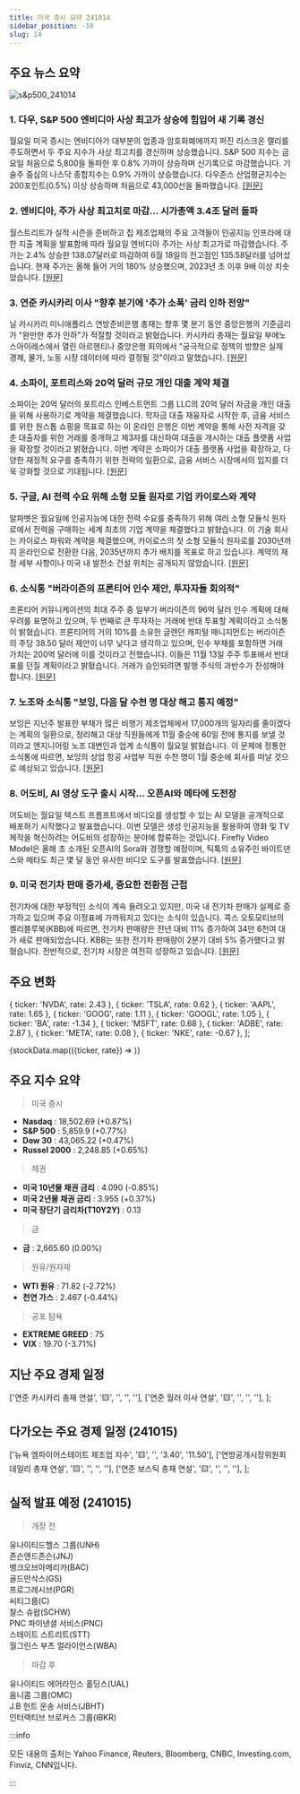 ```yaml
---
title: 미국 증시 요약 241014
sidebar_position: -10
slug: 14
---
```


## 주요 뉴스 요약

![s&p500_241014](/map/241014.png)

### 1. **다우, S&P 500 엔비디아 사상 최고가 상승에 힘입어 새 기록 경신**

월요일 미국 증시는 엔비디아가 대부분의 업종과 암호화폐에까지 퍼진 리스크온 랠리를 주도하면서 두 주요 지수가 사상 최고치를 경신하며 상승했습니다. S&P 500 지수는 금요일 처음으로 5,800을 돌파한 후 0.8% 가까이 상승하며 신기록으로 마감했습니다. 기술주 중심의 나스닥 종합지수는 0.9% 가까이 상승했습니다. 다우존스 산업평균지수는 200포인트(0.5%) 이상 상승하며 처음으로 43,000선을 돌파했습니다. [[원문]](https://finance.yahoo.com/news/live/stock-market-today-dow-sp-500-clinch-fresh-highs-as-nvidia-surges-to-record-155755012.html)

### 2. **엔비디아, 주가 사상 최고치로 마감... 시가총액 3.4조 달러 돌파**

월스트리트가 실적 시즌을 준비하고 칩 제조업체의 주요 고객들이 인공지능 인프라에 대한 지출 계획을 발표함에 따라 월요일 엔비디아 주가는 사상 최고가로 마감했습니다. 주가는 2.4% 상승한 138.07달러로 마감하여 6월 18일의 전고점인 135.58달러를 넘어섰습니다. 현재 주가는 올해 들어 거의 180% 상승했으며, 2023년 초 이후 9배 이상 치솟았습니다. [[원문]](https://www.cnbc.com/2024/10/14/nvidia-shares-hit-a-record-as-chipmaker-market-cap-tops-3point4-trillion.html)

### 3. **연준 카시카리 이사 "향후 분기에 '추가 소폭' 금리 인하 전망"**

닐 카시카리 미니애폴리스 연방준비은행 총재는 향후 몇 분기 동안 중앙은행의 기준금리가 "완만한 추가 인하"가 적절할 것이라고 밝혔습니다. 카시카리 총재는 월요일 부에노스아이레스에서 열린 아르헨티나 중앙은행 회의에서 "궁극적으로 정책의 방향은 실제 경제, 물가, 노동 시장 데이터에 따라 결정될 것"이라고 말했습니다. [[원문]](https://www.bloomberg.com/news/articles/2024-10-14/fed-s-kashkari-says-further-modest-cuts-apt-in-coming-quarters?srnd=phx-markets)

### 4. **소파이, 포트리스와 20억 달러 규모 개인 대출 계약 체결**

소파이는 20억 달러의 포트리스 인베스트먼트 그룹 LLC의 20억 달러 자금을 개인 대출을 위해 사용하기로 계약을 체결했습니다. 학자금 대출 재융자로 시작한 후, 금융 서비스를 위한 원스톱 쇼핑을 목표로 하는 이 온라인 은행은 이번 계약을 통해 사전 자격을 갖춘 대출자를 위한 거래를 중개하고 제3자를 대신하여 대출을 개시하는 대출 플랫폼 사업을 확장할 것이라고 밝혔습니다. 이번 계약은 소파이가 대출 플랫폼 사업을 확장하고, 다양한 재정적 요구를 충족하기 위한 전략의 일환으로, 금융 서비스 시장에서의 입지를 더욱 강화할 것으로 기대됩니다. [[원문]](https://www.bloomberg.com/news/articles/2024-10-14/sofi-strikes-deal-with-fortress-for-2-billion-of-personal-loans)

### 5. **구글, AI 전력 수요 위해 소형 모듈 원자로 기업 카이로스와 계약**

알파벳은 월요일에 인공지능에 대한 전력 수요를 충족하기 위해 여러 소형 모듈식 원자로에서 전력을 구매하는 세계 최초의 기업 계약을 체결했다고 밝혔습니다. 이 기술 회사는 카이로스 파워와 계약을 체결했으며, 카이로스의 첫 소형 모듈식 원자로를 2030년까지 온라인으로 전환한 다음, 2035년까지 추가 배치를 목표로 하고 있습니다. 계약의 재정 세부 사항이나 미국 내 발전소 건설 위치는 공개되지 않았습니다. [[원문]](https://www.reuters.com/technology/artificial-intelligence/google-buy-power-small-modular-nuclear-reactor-company-kairos-ai-needs-2024-10-14/)

### 6. **소식통 "버라이즌의 프론티어 인수 제안, 투자자들 회의적"**

프론티어 커뮤니케이션의 최대 주주 중 일부가 버라이즌의 96억 달러 인수 계획에 대해 우려를 표명하고 있으며, 두 번째로 큰 투자자는 거래에 반대 투표할 계획이라고 소식통이 밝혔습니다. 프론티어의 거의 10%를 소유한 글렌던 캐피털 매니지먼트는 버라이즌의 주당 38.50 달러 제안이 너무 낮다고 생각하고 있으며, 인수 부채를 포함하면 거래 가치는 200억 달러에 이를 것이라고 전했습니다. 이들은 11월 13일 주주 투표에서 반대표를 던질 계획이라고 밝혔습니다. 거래가 승인되려면 발행 주식의 과반수가 찬성해야 합니다. [[원문]](https://www.reuters.com/business/media-telecom/verizon-bid-frontier-faces-investor-skepticism-sources-say-2024-10-14/)

### 7. **노조와 소식통 "보잉, 다음 달 수천 명 대상 해고 통지 예정"**

보잉은 지난주 발표한 부채가 많은 비행기 제조업체에서 17,000개의 일자리를 줄이겠다는 계획의 일환으로, 정리해고 대상 직원들에게 11월 중순에 60일 전에 통지를 보낼 것이라고 엔지니어링 노조 대변인과 업계 소식통이 월요일 밝혔습니다. 이 문제에 정통한 소식통에 따르면, 보잉의 상업 항공 사업부 직원 수천 명이 1월 중순에 회사를 떠날 것으로 예상되고 있습니다. [[원문]](https://www.reuters.com/business/aerospace-defense/boeing-issue-layoff-notices-thousands-next-month-union-source-say-2024-10-14/)

### 8. **어도비, AI 영상 도구 출시 시작... 오픈AI와 메타에 도전장**

어도비는 월요일 텍스트 프롬프트에서 비디오를 생성할 수 있는 AI 모델을 공개적으로 배포하기 시작했다고 발표했습니다. 이번 모델은 생성 인공지능을 활용하여 영화 및 TV 제작을 혁신하려는 어도비의 성장하는 분야에 합류하는 것입니다. Firefly Video Model은 올해 초 소개된 오픈AI의 Sora와 경쟁할 예정이며, 틱톡의 소유주인 바이트댄스와 메타도 최근 몇 달 동안 유사한 비디오 도구를 발표했습니다. [[원문]](https://www.reuters.com/technology/artificial-intelligence/adobe-starts-roll-out-ai-video-tools-challenging-openai-meta-2024-10-14/)

### 9. **미국 전기차 판매 증가세, 중요한 전환점 근접**

전기차에 대한 부정적인 소식이 계속 들려오고 있지만, 미국 내 전기차 판매가 실제로 증가하고 있으며 주요 이정표에 가까워지고 있다는 소식이 있습니다. 콕스 오토모티브의 켈리블루북(KBB)에 따르면, 전기차 판매량은 전년 대비 11% 증가하여 34만 6천여 대가 새로 판매되었습니다. KBB는 또한 전기차 판매량이 2분기 대비 5% 증가했다고 밝혔습니다. 전반적으로, 전기차 시장은 여전히 성장하고 있습니다. [[원문]](https://finance.yahoo.com/news/ev-sales-are-rising-in-the-us-and-nearing-an-important-turning-point-184253709.html)

## 주요 변화

  { ticker: 'NVDA', rate: 2.43 },
  { ticker: 'TSLA', rate: 0.62 },
  { ticker: 'AAPL', rate: 1.65 },
  { ticker: 'GOOG', rate: 1.11 },
  { ticker: 'GOOGL', rate: 1.05 },
  { ticker: 'BA', rate: -1.34 },
  { ticker: 'MSFT', rate: 0.68 },
  { ticker: 'ADBE', rate: 2.87 },
  { ticker: 'META', rate: 0.08 },
  { ticker: 'NKE', rate: -0.67 },
];

{stockData.map(({ticker, rate}) => <StockCardMini key={ticker} ticker={ticker} rate={rate}></StockCardMini>)}

## 주요 지수 요약

> 미국 증시

- **Nasdaq** : 18,502.69 (+0.87%)
- **S&P 500** : 5,859.9 (+0.77%)
- **Dow 30** : 43,065.22 (+0.47%)
- **Russel 2000** : 2,248.85 (+0.65%)

> 채권

- **미국 10년물 채권 금리** : 4.090 (-0.85%)
- **미국 2년물 채권 금리** : 3.955 (+0.37%)
- **미국 장단기 금리차(T10Y2Y)** : 0.13

> 금

- **금** : 2,665.60 (0.00%)

> 원유/원자재

- **WTI 원유** : 71.82 (-2.72%)
- **천연 가스** : 2.467 (-0.44%)

> 공포 탐욕

- **EXTREME GREED** : 75
- **VIX** : 19.70 (-3.71%)

## 지난 주요 경제 일정

  ['연준 카시카리 총재 연설', '🟨', '', '', ''],
  ['연준 월러 이사 연설', '🟨', '', '', ''],
];

<EconomicCalendar data={eventsData} />

## 다가오는 주요 경제 일정 (241015)

  ['뉴욕 엠파이어스테이트 제조업 지수', '🟨', '', '3.40', '11.50'],
  ['연방공개시장위원회 데일리 총재 연설', '🟨', '', '', ''],
  ['연준 보스틱 총재 연설', '🟨', '', '', ''],
];

<EconomicCalendar data={nextEventsData} />

## 실적 발표 예정 (241015)

> 개장 전

유나이티드헬스 그룹(UNH)  
존슨앤드존슨(JNJ)  
뱅크오브아메리카(BAC)  
골드만삭스(GS)  
프로그레시브(PGR)  
씨티그룹(C)  
찰스 슈왑(SCHW)  
PNC 파이낸셜 서비스(PNC)  
스테이트 스트리트(STT)  
월그린스 부츠 얼라이언스(WBA)

> 마감 후

유나이티드 에어라인스 홀딩스(UAL)  
옴니콤 그룹(OMC)  
J.B 헌트 운송 서비스(JBHT)  
인터랙티브 브로커스 그룹(IBKR)

:::info

모든 내용의 출처는 Yahoo Finance, Reuters, Bloomberg, CNBC, Investing.com, Finviz, CNN입니다.

:::
